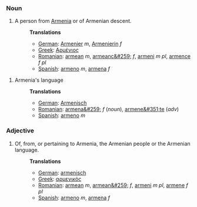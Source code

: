 ===Noun===
#A person from [[Armenia]] or of Armenian descent.
#:'''Translations'''
#:*[[German]]: [[Armenier]] ''m'', [[Armenierin]] ''f''
#:*[[Greek]]: [[Αρμένιος]]
#:*[[Romanian]]: [[armean]] ''m'', [[armeanc&#259;]] ''f'', [[armeni]] ''m pl'', [[armence]] ''f pl''
#:*[[Spanish]]: [[armeno]] ''m'', [[armena]] ''f''

#Armenia's language
#:'''Translations'''
#:*[[German]]: [[Armenisch]]
#:*[[Romanian]]: [[armena&#259;]] ''f'' (''noun''), [[armene&#351;te]] (''adv'')
#:*[[Spanish]]: [[armeno]] ''m''

===Adjective===
#Of, from, or pertaining to Armenia, the Armenian people or the Armenian language.
#:'''Translations'''
#:*[[German]]: [[armenisch]]
#:*[[Greek]]: [[αρμενικός]]
#:*[[Romanian]]: [[armean]] ''m'', [[armean&#259;]] ''f'', [[armeni]] ''m pl'', [[armene]] ''f pl''
#:*[[Spanish]]: [[armeno]] ''m'', [[armena]] ''f''